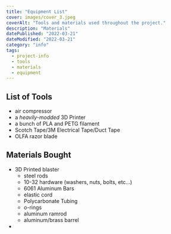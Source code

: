 ```yaml
---
title: "Equipment List"
cover: images/cover_3.jpeg
coverAlt: "Tools and materials used throughout the project."
description: "Materials"
datePublished: "2022-03-21"
dateModified: "2022-03-21"
category: "info"
tags:
  - project-info
  - tools
  - materials
  - equipment
---
```


## List of Tools
- air compressor
- a *heavily-modded* 3D Printer
- a bunch of PLA and PETG filament
- Scotch Tape/3M Electrical Tape/Duct Tape
- OLFA razor blade

## Materials Bought
- 3D Printed blaster
  - steel rods
  - 10-32 hardware (washers, nuts, bolts, etc...)
  - 6061 Aluminum Bars
  - elastic cord
  - Polycarbonate Tubing
  - o-rings
  - aluminum ramrod
  - aluminum/brass barrel
- 

